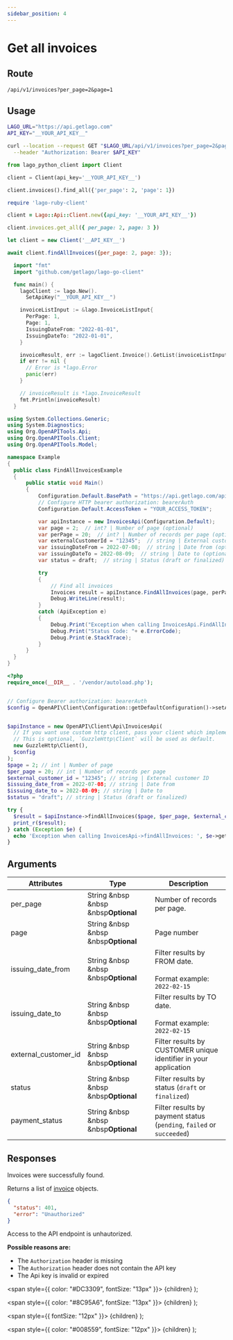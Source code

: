 ```yaml
---
sidebar_position: 4
---
```



# Get all invoices

## Route

```curl title="GET"
/api/v1/invoices?per_page=2&page=1
```

## Usage

<Tabs groupId="prog-language">
  <TabItem value="curl" label="Curl" default>

  ```bash
  LAGO_URL="https://api.getlago.com"
  API_KEY="__YOUR_API_KEY__"

  curl --location --request GET "$LAGO_URL/api/v1/invoices?per_page=2&page=1" \
    --header "Authorization: Bearer $API_KEY"
  ```
  </TabItem>

  <TabItem value="python" label="Python">

  ```python
  from lago_python_client import Client

  client = Client(api_key='__YOUR_API_KEY__')

  client.invoices().find_all({'per_page': 2, 'page': 1})
  ```
  </TabItem>

  <TabItem value="ruby" label="Ruby">

  ```ruby
  require 'lago-ruby-client'

  client = Lago::Api::Client.new({api_key: '__YOUR_API_KEY__'})

  client.invoices.get_all({ per_page: 2, page: 3 })
  ```
  </TabItem>

  <TabItem value="javascript" label="Node.js">

  ```javascript
  let client = new Client('__API_KEY__')

  await client.findAllInvoices({per_page: 2, page: 3});
  ```
  </TabItem>

  <TabItem value="go" label="Go">

  ```go
    import "fmt"
    import "github.com/getlago/lago-go-client"

    func main() {
      lagoClient := lago.New().
        SetApiKey("__YOUR_API_KEY__")

      invoiceListInput := &lago.InvoiceListInput{
        PerPage: 1,
        Page: 1,
        IssuingDateFrom: "2022-01-01",
        IssuingDateTo: "2022-01-01",
      }

      invoiceResult, err := lagoClient.Invoice().GetList(invoiceListInput)
      if err != nil {
        // Error is *lago.Error
        panic(err)
      }

      // invoiceResult is *lago.InvoiceResult
      fmt.Println(invoiceResult)
    }
  ```

  </TabItem>

  <TabItem value="csharp" label="C#">

  ```csharp
using System.Collections.Generic;
using System.Diagnostics;
using Org.OpenAPITools.Api;
using Org.OpenAPITools.Client;
using Org.OpenAPITools.Model;

namespace Example
{
    public class FindAllInvoicesExample
    {
        public static void Main()
        {
            Configuration.Default.BasePath = "https://api.getlago.com/api/v1";
            // Configure HTTP bearer authorization: bearerAuth
            Configuration.Default.AccessToken = "YOUR_ACCESS_TOKEN";

            var apiInstance = new InvoicesApi(Configuration.Default);
            var page = 2;  // int? | Number of page (optional) 
            var perPage = 20;  // int? | Number of records per page (optional) 
            var externalCustomerId = "12345";  // string | External customer ID (optional) 
            var issuingDateFrom = 2022-07-08;  // string | Date from (optional) 
            var issuingDateTo = 2022-08-09;  // string | Date to (optional) 
            var status = draft;  // string | Status (draft or finalized) (optional) 

            try
            {
                // Find all invoices
                Invoices result = apiInstance.FindAllInvoices(page, perPage, externalCustomerId, issuingDateFrom, issuingDateTo, status);
                Debug.WriteLine(result);
            }
            catch (ApiException e)
            {
                Debug.Print("Exception when calling InvoicesApi.FindAllInvoices: " + e.Message );
                Debug.Print("Status Code: "+ e.ErrorCode);
                Debug.Print(e.StackTrace);
            }
        }
    }
}
  ```

  </TabItem>
  <TabItem value="php" label="PHP">

  ```php
<?php
require_once(__DIR__ . '/vendor/autoload.php');


// Configure Bearer authorization: bearerAuth
$config = OpenAPI\Client\Configuration::getDefaultConfiguration()->setAccessToken('YOUR_ACCESS_TOKEN');


$apiInstance = new OpenAPI\Client\Api\InvoicesApi(
    // If you want use custom http client, pass your client which implements `GuzzleHttp\ClientInterface`.
    // This is optional, `GuzzleHttp\Client` will be used as default.
    new GuzzleHttp\Client(),
    $config
);
$page = 2; // int | Number of page
$per_page = 20; // int | Number of records per page
$external_customer_id = "12345"; // string | External customer ID
$issuing_date_from = 2022-07-08; // string | Date from
$issuing_date_to = 2022-08-09; // string | Date to
$status = "draft"; // string | Status (draft or finalized)

try {
    $result = $apiInstance->findAllInvoices($page, $per_page, $external_customer_id, $issuing_date_from, $issuing_date_to, $status);
    print_r($result);
} catch (Exception $e) {
    echo 'Exception when calling InvoicesApi->findAllInvoices: ', $e->getMessage(), PHP_EOL;
}
  ```

  </TabItem>
</Tabs>

## Arguments

| Attributes | Type | Description |
|--|--|--|
| per_page | String &nbsp &nbsp &nbsp<Optional>**Optional**</Optional> | Number of records per page. |
| page | String &nbsp &nbsp &nbsp<Optional>**Optional**</Optional> | Page number |
| issuing_date_from | String &nbsp &nbsp &nbsp<Optional>**Optional**</Optional> | Filter results by FROM date.<br></br>Format example: `2022-02-15` |
| issuing_date_to | String &nbsp &nbsp &nbsp<Optional>**Optional**</Optional> | Filter results by TO date.<br></br>Format example: `2022-02-15` |
| external_customer_id | String &nbsp &nbsp &nbsp<Optional>**Optional**</Optional> | Filter results by CUSTOMER unique identifier in your application |
| status | String &nbsp &nbsp &nbsp<Optional>**Optional**</Optional> | Filter results by status (`draft` or `finalized`) |
| payment_status | String &nbsp &nbsp &nbsp<Optional>**Optional**</Optional> | Filter results by payment status (`pending`, `failed` or `succeeded`) |

## Responses

<Tabs>
  <TabItem value="200" label="HTTP 200" default>
  Invoices were successfully found.

  Returns a list of [invoice](./invoice-object) objects.
  </TabItem>

  <TabItem value="401" label="HTTP 401">

  ```json
  {
    "status": 401,
    "error": "Unauthorized"
  }
  ```

  Access to the API endpoint is unhautorized.

  **Possible reasons are:**
  * The `Authorization` header is missing
  * The `Authorization` header does not contain the API key
  * The Api key is invalid or expired


  </TabItem>


</Tabs>



  <span
    style={{
      color: "#DC3309",
      fontSize: "13px"
    }}>
    {children}
  </span>
);

  <span
    style={{
      color: "#8C95A6",
      fontSize: "13px"
    }}>
    {children}
  </span>
);

  <span
    style={{
      fontSize: "12px"
    }}>
    {children}
  </span>
);

  <span
    style={{
      color: "#008559",
      fontSize: "12px"
    }}>
    {children}
  </span>
);
